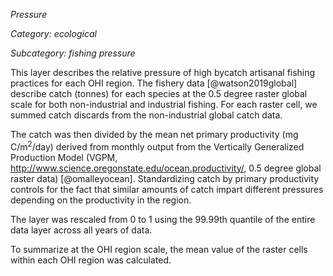 *Pressure*

*Category: ecological*

*Subcategory: fishing pressure*

This layer describes the relative pressure of high bycatch artisanal fishing practices for each OHI region. The fishery data [@watson2019global] describe catch (tonnes) for each species at the 0.5 degree raster global scale for both non-industrial and industrial fishing. For each raster cell, we summed catch discards from the non-industrial global catch data.  

The catch was then divided by the mean net primary productivity (mg C/m^2^/day) derived from monthly output from the Vertically Generalized Production Model (VGPM,  [http://www.science.oregonstate.edu/ocean.productivity/](http://www.science.oregonstate.edu/ocean.productivity/), 0.5 degree global raster data) [@omalleyocean]. Standardizing catch by primary productivity controls for the fact that similar amounts of catch impart different pressures depending on the productivity in the region. 

The layer was rescaled from 0 to 1 using the 99.99th quantile of the entire data layer across all years of data.  

To summarize at the OHI region scale, the mean value of the raster cells within each OHI region was calculated.